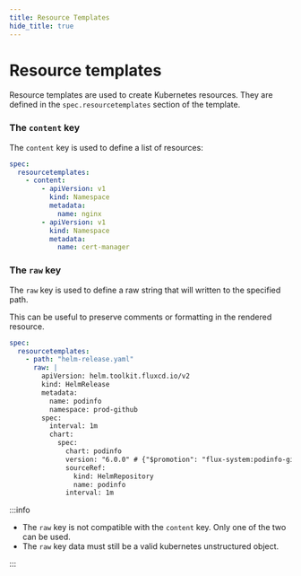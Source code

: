 ```yaml
---
title: Resource Templates
hide_title: true
---
```



# Resource templates <TierLabel tiers="Enterprise" />

Resource templates are used to create Kubernetes resources. They are defined in the `spec.resourcetemplates` section of the template.

### The `content` key

The `content` key is used to define a list of resources:

```yaml
spec:
  resourcetemplates:
    - content:
        - apiVersion: v1
          kind: Namespace
          metadata:
            name: nginx
        - apiVersion: v1
          kind: Namespace
          metadata:
            name: cert-manager
```

### The `raw` key

The `raw` key is used to define a raw string that will written to the specified path.

This can be useful to preserve comments or formatting in the rendered resource.

```yaml
spec:
  resourcetemplates:
    - path: "helm-release.yaml"
      raw: |
        apiVersion: helm.toolkit.fluxcd.io/v2
        kind: HelmRelease
        metadata:
          name: podinfo
          namespace: prod-github
        spec:
          interval: 1m
          chart:
            spec:
              chart: podinfo
              version: "6.0.0" # {"$promotion": "flux-system:podinfo-github:prod"}
              sourceRef:
                kind: HelmRepository
                name: podinfo
              interval: 1m
```

:::info

- The `raw` key is not compatible with the `content` key. Only one of the two can be used.
- The `raw` key data must still be a valid kubernetes unstructured object.

:::
